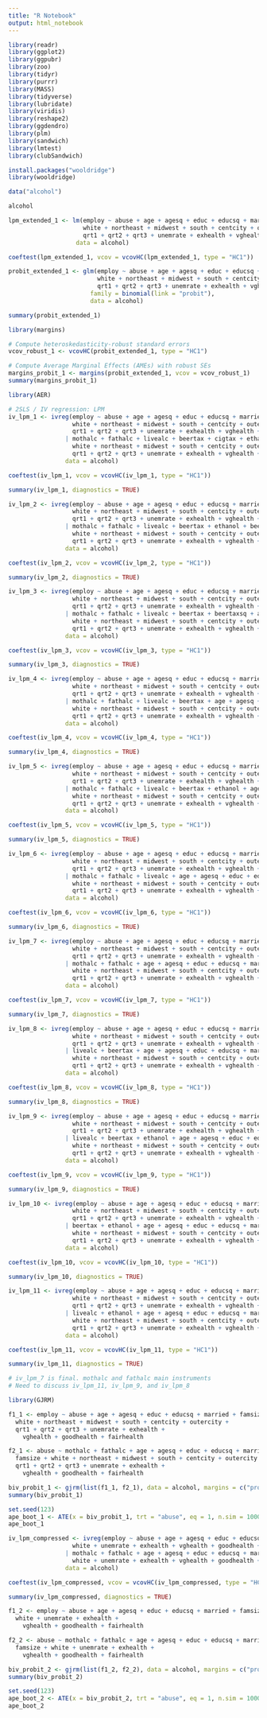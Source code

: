 ---
title: "R Notebook"
output: html_notebook
---

```{r}
library(readr)
library(ggplot2)
library(ggpubr)
library(zoo)
library(tidyr)
library(purrr)
library(MASS)
library(tidyverse)
library(lubridate)
library(viridis)
library(reshape2)
library(ggdendro)
library(plm)
library(sandwich)
library(lmtest)
library(clubSandwich)
```

```{r}
install.packages("wooldridge")
library(wooldridge)
```

```{r}
data("alcohol")
```

```{r}
alcohol
```

```{r}
lpm_extended_1 <- lm(employ ~ abuse + age + agesq + educ + educsq + married + famsize +
                     white + northeast + midwest + south + centcity + outercity +
                     qrt1 + qrt2 + qrt3 + unemrate + exhealth + vghealth + goodhealth + fairhealth, 
                   data = alcohol)

coeftest(lpm_extended_1, vcov = vcovHC(lpm_extended_1, type = "HC1"))
```

```{r}
probit_extended_1 <- glm(employ ~ abuse + age + agesq + educ + educsq + married + famsize +
                         white + northeast + midwest + south + centcity + outercity +
                         qrt1 + qrt2 + qrt3 + unemrate + exhealth + vghealth + goodhealth + fairhealth,
                       family = binomial(link = "probit"),
                       data = alcohol)

summary(probit_extended_1)
```

```{r}
library(margins)
```

```{r}
# Compute heteroskedasticity-robust standard errors
vcov_robust_1 <- vcovHC(probit_extended_1, type = "HC1")

# Compute Average Marginal Effects (AMEs) with robust SEs
margins_probit_1 <- margins(probit_extended_1, vcov = vcov_robust_1)
summary(margins_probit_1)
```

```{r}
library(AER)
```

```{r}
# 2SLS / IV regression: LPM
iv_lpm_1 <- ivreg(employ ~ abuse + age + agesq + educ + educsq + married + famsize +
                  white + northeast + midwest + south + centcity + outercity +
                  qrt1 + qrt2 + qrt3 + unemrate + exhealth + vghealth + goodhealth + fairhealth
                | mothalc + fathalc + livealc + beertax + cigtax + ethanol + beertaxsq + cigtaxsq + ethanolsq + age + agesq + educ + educsq + married + famsize +
                  white + northeast + midwest + south + centcity + outercity +
                  qrt1 + qrt2 + qrt3 + unemrate + exhealth + vghealth + goodhealth + fairhealth, 
                data = alcohol)

coeftest(iv_lpm_1, vcov = vcovHC(iv_lpm_1, type = "HC1"))
```

```{r}
summary(iv_lpm_1, diagnostics = TRUE)
```

```{r}
iv_lpm_2 <- ivreg(employ ~ abuse + age + agesq + educ + educsq + married + famsize +
                  white + northeast + midwest + south + centcity + outercity +
                  qrt1 + qrt2 + qrt3 + unemrate + exhealth + vghealth + goodhealth + fairhealth
                | mothalc + fathalc + livealc + beertax + ethanol + beertaxsq + ethanolsq + age + agesq + educ + educsq + married + famsize +
                  white + northeast + midwest + south + centcity + outercity +
                  qrt1 + qrt2 + qrt3 + unemrate + exhealth + vghealth + goodhealth + fairhealth, 
                data = alcohol)

coeftest(iv_lpm_2, vcov = vcovHC(iv_lpm_2, type = "HC1"))
```

```{r}
summary(iv_lpm_2, diagnostics = TRUE)
```

```{r}
iv_lpm_3 <- ivreg(employ ~ abuse + age + agesq + educ + educsq + married + famsize +
                  white + northeast + midwest + south + centcity + outercity +
                  qrt1 + qrt2 + qrt3 + unemrate + exhealth + vghealth + goodhealth + fairhealth
                | mothalc + fathalc + livealc + beertax + beertaxsq + age + agesq + educ + educsq + married + famsize +
                  white + northeast + midwest + south + centcity + outercity +
                  qrt1 + qrt2 + qrt3 + unemrate + exhealth + vghealth + goodhealth + fairhealth, 
                data = alcohol)

coeftest(iv_lpm_3, vcov = vcovHC(iv_lpm_3, type = "HC1"))
```

```{r}
summary(iv_lpm_3, diagnostics = TRUE)
```

```{r}
iv_lpm_4 <- ivreg(employ ~ abuse + age + agesq + educ + educsq + married + famsize +
                  white + northeast + midwest + south + centcity + outercity +
                  qrt1 + qrt2 + qrt3 + unemrate + exhealth + vghealth + goodhealth + fairhealth
                | mothalc + fathalc + livealc + beertax + age + agesq + educ + educsq + married + famsize +
                  white + northeast + midwest + south + centcity + outercity +
                  qrt1 + qrt2 + qrt3 + unemrate + exhealth + vghealth + goodhealth + fairhealth, 
                data = alcohol)

coeftest(iv_lpm_4, vcov = vcovHC(iv_lpm_4, type = "HC1"))
```

```{r}
summary(iv_lpm_4, diagnostics = TRUE)
```

```{r}
iv_lpm_5 <- ivreg(employ ~ abuse + age + agesq + educ + educsq + married + famsize +
                  white + northeast + midwest + south + centcity + outercity +
                  qrt1 + qrt2 + qrt3 + unemrate + exhealth + vghealth + goodhealth + fairhealth
                | mothalc + fathalc + livealc + beertax + ethanol + age + agesq + educ + educsq + married + famsize +
                  white + northeast + midwest + south + centcity + outercity +
                  qrt1 + qrt2 + qrt3 + unemrate + exhealth + vghealth + goodhealth + fairhealth, 
                data = alcohol)

coeftest(iv_lpm_5, vcov = vcovHC(iv_lpm_5, type = "HC1"))
```

```{r}
summary(iv_lpm_5, diagnostics = TRUE)
```

```{r}
iv_lpm_6 <- ivreg(employ ~ abuse + age + agesq + educ + educsq + married + famsize +
                  white + northeast + midwest + south + centcity + outercity +
                  qrt1 + qrt2 + qrt3 + unemrate + exhealth + vghealth + goodhealth + fairhealth
                | mothalc + fathalc + livealc + age + agesq + educ + educsq + married + famsize +
                  white + northeast + midwest + south + centcity + outercity +
                  qrt1 + qrt2 + qrt3 + unemrate + exhealth + vghealth + goodhealth + fairhealth, 
                data = alcohol)

coeftest(iv_lpm_6, vcov = vcovHC(iv_lpm_6, type = "HC1"))
```

```{r}
summary(iv_lpm_6, diagnostics = TRUE)
```

```{r}
iv_lpm_7 <- ivreg(employ ~ abuse + age + agesq + educ + educsq + married + famsize +
                  white + northeast + midwest + south + centcity + outercity +
                  qrt1 + qrt2 + qrt3 + unemrate + exhealth + vghealth + goodhealth + fairhealth
                | mothalc + fathalc + age + agesq + educ + educsq + married + famsize +
                  white + northeast + midwest + south + centcity + outercity +
                  qrt1 + qrt2 + qrt3 + unemrate + exhealth + vghealth + goodhealth + fairhealth, 
                data = alcohol)

coeftest(iv_lpm_7, vcov = vcovHC(iv_lpm_7, type = "HC1"))
```

```{r}
summary(iv_lpm_7, diagnostics = TRUE)
```

```{r}
iv_lpm_8 <- ivreg(employ ~ abuse + age + agesq + educ + educsq + married + famsize +
                  white + northeast + midwest + south + centcity + outercity +
                  qrt1 + qrt2 + qrt3 + unemrate + exhealth + vghealth + goodhealth + fairhealth
                | livealc + beertax + age + agesq + educ + educsq + married + famsize +
                  white + northeast + midwest + south + centcity + outercity +
                  qrt1 + qrt2 + qrt3 + unemrate + exhealth + vghealth + goodhealth + fairhealth, 
                data = alcohol)

coeftest(iv_lpm_8, vcov = vcovHC(iv_lpm_8, type = "HC1"))
```

```{r}
summary(iv_lpm_8, diagnostics = TRUE)
```

```{r}
iv_lpm_9 <- ivreg(employ ~ abuse + age + agesq + educ + educsq + married + famsize +
                  white + northeast + midwest + south + centcity + outercity +
                  qrt1 + qrt2 + qrt3 + unemrate + exhealth + vghealth + goodhealth + fairhealth
                | livealc + beertax + ethanol + age + agesq + educ + educsq + married + famsize +
                  white + northeast + midwest + south + centcity + outercity +
                  qrt1 + qrt2 + qrt3 + unemrate + exhealth + vghealth + goodhealth + fairhealth, 
                data = alcohol)

coeftest(iv_lpm_9, vcov = vcovHC(iv_lpm_9, type = "HC1"))
```

```{r}
summary(iv_lpm_9, diagnostics = TRUE)
```

```{r}
iv_lpm_10 <- ivreg(employ ~ abuse + age + agesq + educ + educsq + married + famsize +
                  white + northeast + midwest + south + centcity + outercity +
                  qrt1 + qrt2 + qrt3 + unemrate + exhealth + vghealth + goodhealth + fairhealth
                | beertax + ethanol + age + agesq + educ + educsq + married + famsize +
                  white + northeast + midwest + south + centcity + outercity +
                  qrt1 + qrt2 + qrt3 + unemrate + exhealth + vghealth + goodhealth + fairhealth, 
                data = alcohol)

coeftest(iv_lpm_10, vcov = vcovHC(iv_lpm_10, type = "HC1"))
```

```{r}
summary(iv_lpm_10, diagnostics = TRUE)
```

```{r}
iv_lpm_11 <- ivreg(employ ~ abuse + age + agesq + educ + educsq + married + famsize +
                  white + northeast + midwest + south + centcity + outercity +
                  qrt1 + qrt2 + qrt3 + unemrate + exhealth + vghealth + goodhealth + fairhealth
                | livealc + ethanol + age + agesq + educ + educsq + married + famsize +
                  white + northeast + midwest + south + centcity + outercity +
                  qrt1 + qrt2 + qrt3 + unemrate + exhealth + vghealth + goodhealth + fairhealth, 
                data = alcohol)

coeftest(iv_lpm_11, vcov = vcovHC(iv_lpm_11, type = "HC1"))
```

```{r}
summary(iv_lpm_11, diagnostics = TRUE)
```

```{r}
# iv_lpm_7 is final. mothalc and fathalc main instruments
# Need to discuss iv_lpm_11, iv_lpm_9, and iv_lpm_8
```

```{r}
library(GJRM)
```

```{r}
f1_1 <- employ ~ abuse + age + agesq + educ + educsq + married + famsize +
  white + northeast + midwest + south + centcity + outercity +
  qrt1 + qrt2 + qrt3 + unemrate + exhealth + 
    vghealth + goodhealth + fairhealth

f2_1 <- abuse ~ mothalc + fathalc + age + agesq + educ + educsq + married +
  famsize + white + northeast + midwest + south + centcity + outercity +
  qrt1 + qrt2 + qrt3 + unemrate + exhealth + 
    vghealth + goodhealth + fairhealth

biv_probit_1 <- gjrm(list(f1_1, f2_1), data = alcohol, margins = c("probit", "probit"), model = "B")
summary(biv_probit_1)
```

```{r}
set.seed(123)
ape_boot_1 <- ATE(x = biv_probit_1, trt = "abuse", eq = 1, n.sim = 10000)
ape_boot_1
```

```{r}
iv_lpm_compressed <- ivreg(employ ~ abuse + age + agesq + educ + educsq + married + famsize +
                  white + unemrate + exhealth + vghealth + goodhealth + fairhealth
                | mothalc + fathalc + age + agesq + educ + educsq + married + famsize +
                  white + unemrate + exhealth + vghealth + goodhealth + fairhealth, 
                data = alcohol)

coeftest(iv_lpm_compressed, vcov = vcovHC(iv_lpm_compressed, type = "HC1"))
```

```{r}
summary(iv_lpm_compressed, diagnostics = TRUE)
```

```{r}
f1_2 <- employ ~ abuse + age + agesq + educ + educsq + married + famsize +
  white + unemrate + exhealth + 
    vghealth + goodhealth + fairhealth

f2_2 <- abuse ~ mothalc + fathalc + age + agesq + educ + educsq + married +
  famsize + white + unemrate + exhealth + 
    vghealth + goodhealth + fairhealth

biv_probit_2 <- gjrm(list(f1_2, f2_2), data = alcohol, margins = c("probit", "probit"), model = "B")
summary(biv_probit_2)
```

```{r}
set.seed(123)
ape_boot_2 <- ATE(x = biv_probit_2, trt = "abuse", eq = 1, n.sim = 10000)
ape_boot_2
```
